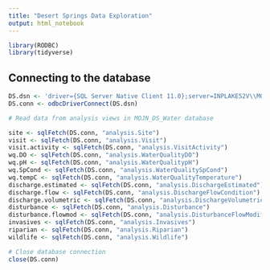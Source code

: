 ```yaml
---
title: "Desert Springs Data Exploration"
output: html_notebook
---
```

```r
library(RODBC)
library(tidyverse)
```

## Connecting to the database
```r
DS.dsn <- 'driver={SQL Server Native Client 11.0};server=INPLAKE52V\\MOJN;database=MOJN_DS_Water;trusted_connection=Yes;applicationintent=readonly'
DS.conn <- odbcDriverConnect(DS.dsn)

# Read data from analysis views in MOJN_DS_Water database

site <- sqlFetch(DS.conn, "analysis.Site")
visit <- sqlFetch(DS.conn, "analysis.Visit")
visit.activity <- sqlFetch(DS.conn, "analysis.VisitActivity")
wq.DO <- sqlFetch(DS.conn, "analysis.WaterQualityDO")
wq.pH <- sqlFetch(DS.conn, "analysis.WaterQualitypH")
wq.SpCond <- sqlFetch(DS.conn, "analysis.WaterQualitySpCond")
wq.tempC <- sqlFetch(DS.conn, "analysis.WaterQualityTemperature")
discharge.estimated <- sqlFetch(DS.conn, "analysis.DischargeEstimated")
discharge.flow <- sqlFetch(DS.conn, "analysis.DischargeFlowCondition")
discharge.volumetric <- sqlFetch(DS.conn, "analysis.DischargeVolumetric")
disturbance <- sqlFetch(DS.conn, "analysis.Disturbance")
disturbance.flowmod <- sqlFetch(DS.conn, "analysis.DisturbanceFlowModification")
invasives <- sqlFetch(DS.conn, "analysis.Invasives")
riparian <- sqlFetch(DS.conn, "analysis.Riparian")
wildlife <- sqlFetch(DS.conn, "analysis.Wildlife")

# Close database connection
close(DS.conn)
```
